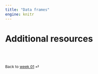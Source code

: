```yaml
---
title: "Data frames"
engine: knitr
---
```


# Additional resources


<br><br>

::: {style="font-size: 0.875em;"}
Back to [week 01](/weeks/week-1.qmd) ⏎
:::